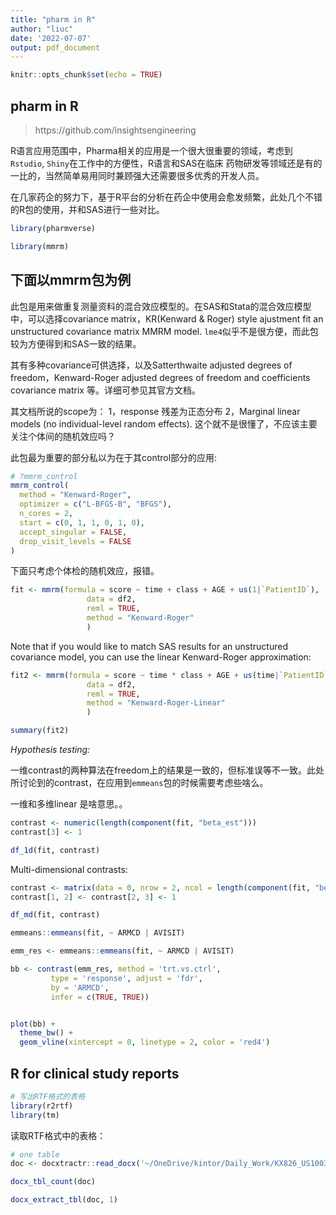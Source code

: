```yaml
---
title: "pharm in R"
author: "liuc"
date: '2022-07-07'
output: pdf_document
---
```


```r
knitr::opts_chunk$set(echo = TRUE)
```

## pharm in R

> https://github.com/insightsengineering


R语言应用范围中，Pharma相关的应用是一个很大很重要的领域，考虑到`Rstudio`, `Shiny`在工作中的方便性，R语言和SAS在临床 药物研发等领域还是有的一比的，当然简单易用同时兼顾强大还需要很多优秀的开发人员。

在几家药企的努力下，基于R平台的分析在药企中使用会愈发频繁，此处几个不错的R包的使用，并和SAS进行一些对比。


```r
library(pharmverse)

library(mmrm)
```



## 下面以mmrm包为例

此包是用来做重复测量资料的混合效应模型的。在SAS和Stata的混合效应模型中，可以选择covariance matrix，KR(Kenward & Roger) style ajustment fit an unstructured covariance matrix MMRM model. 
`lme4`似乎不是很方便，而此包较为方便得到和SAS一致的结果。

其有多种covariance可供选择，以及Satterthwaite adjusted degrees of freedom，Kenward-Roger adjusted degrees of freedom and coefficients covariance matrix 等。详细可参见其官方文档。

其文档所说的scope为：
1，response 残差为正态分布
2，Marginal linear models (no individual-level random effects). 这个就不是很懂了，不应该主要关注个体间的随机效应吗？


此包最为重要的部分私以为在于其control部分的应用:
```r
# ?mmrm_control
mmrm_control(
  method = "Kenward-Roger",
  optimizer = c("L-BFGS-B", "BFGS"),
  n_cores = 2,
  start = c(0, 1, 1, 0, 1, 0),
  accept_singular = FALSE,
  drop_visit_levels = FALSE
)
```


下面只考虑个体检的随机效应，报错。
```r
fit <- mmrm(formula = score ~ time + class + AGE + us(1|`PatientID`),
                 data = df2,
                 reml = TRUE,
                 method = "Kenward-Roger"
                 )
```


Note that if you would like to match SAS results for an unstructured covariance model, you can use the linear Kenward-Roger approximation:

```r
fit2 <- mmrm(formula = score ~ time * class + AGE + us(time|`PatientID`),
                 data = df2,
                 reml = TRUE,
                 method = "Kenward-Roger-Linear"
                 )
```

```r
summary(fit2)
```

*Hypothesis testing:*

一维contrast的两种算法在freedom上的结果是一致的，但标准误等不一致。此处所讨论到的contrast，在应用到`emmeans`包的时候需要考虑些啥么。

一维和多维linear 是啥意思。。

```r
contrast <- numeric(length(component(fit, "beta_est")))
contrast[3] <- 1

df_1d(fit, contrast)
```


Multi-dimensional contrasts:
```r
contrast <- matrix(data = 0, nrow = 2, ncol = length(component(fit, "beta_est")))
contrast[1, 2] <- contrast[2, 3] <- 1

df_md(fit, contrast)
```


```r
emmeans::emmeans(fit, ~ ARMCD | AVISIT)
```


```r
emm_res <- emmeans::emmeans(fit, ~ ARMCD | AVISIT)

bb <- contrast(emm_res, method = 'trt.vs.ctrl',
         type = 'response', adjust = 'fdr',
         by = 'ARMCD',
         infer = c(TRUE, TRUE))


plot(bb) +
  theme_bw() +
  geom_vline(xintercept = 0, linetype = 2, color = 'red4')
```









## R for clinical study reports


```r
# 写出RTF格式的表格
library(r2rtf)
library(tm)
```


读取RTF格式中的表格：
```r
# one table
doc <- docxtractr::read_docx('~/OneDrive/kintor/Daily_Work/KX826_US1003_PK/L16.2.4.1_ADSL_LREF06.docx')
```


```r
docx_tbl_count(doc)
```


```r
docx_extract_tbl(doc, 1)
```


